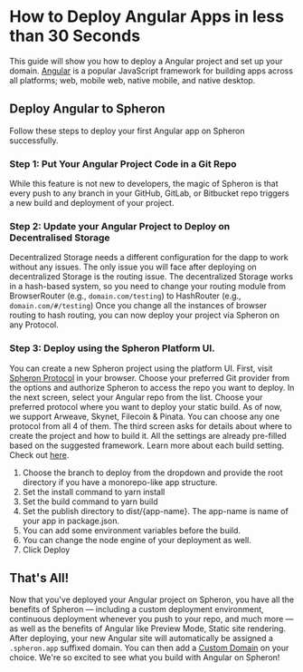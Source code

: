
# How to Deploy Angular Apps in less than 30 Seconds

This guide will show you how to deploy a Angular project and set up your domain.
[Angular](https://angular.io/) is a popular JavaScript framework for building apps across all platforms; web, mobile web, native mobile, and native desktop.

## Deploy Angular to Spheron

Follow these steps to deploy your first Angular app on Spheron successfully.

### Step 1: Put Your Angular Project Code in a Git Repo

While this feature is not new to developers, the magic of Spheron is that every push to any branch in your GitHub, GitLab, or Bitbucket repo triggers a new build and deployment of your project.

### Step 2: Update your Angular Project to Deploy on Decentralised Storage

Decentralized Storage needs a different configuration for the dapp to work without any issues. The only issue you will face after deploying on decentralized Storage is the routing issue. The decentralized Storage works in a hash-based system, so you need to change your routing module from BrowserRouter (e.g., `domain.com/testing`) to HashRouter (e.g., `domain.com/#/testing`)
Once you change all the instances of browser routing to hash routing, you can now deploy your project via Spheron on any Protocol.

### Step 3: Deploy using the Spheron Platform UI.

You can create a new Spheron project using the platform UI. First, visit [Spheron Protocol](https://app.spheron.network/) in your browser.
Choose your preferred Git provider from the options and authorize Spheron to access the repo you want to deploy.
In the next screen, select your Angular repo from the list.
Choose your preferred protocol where you want to deploy your static build. As of now, we support Arweave, Skynet, Filecoin & Pinata. You can choose any one protocol from all 4 of them.
The third screen asks for details about where to create the project and how to build it. All the settings are already pre-filled based on the suggested framework. Learn more about each build setting. Check out [here](https://docs.spheron.network/deployments/get-started#configuring-the-deployment).

1. Choose the branch to deploy from the dropdown and provide the root directory if you have a monorepo-like app structure.
2. Set the install command to yarn install
3. Set the build command to yarn build
4. Set the publish directory to dist/\{app-name}. The app-name is name of your app in package.json.
5. You can add some environment variables before the build.
6. You can change the node engine of your deployment as well.
7. Click Deploy

## That's All!

Now that you've deployed your Angular project on Spheron, you have all the benefits of Spheron — including a custom deployment environment, continuous deployment whenever you push to your repo, and much more — as well as the benefits of Angular like Preview Mode, Static site rendering.
After deploying, your new Angular site will automatically be assigned a `.spheron.app` suffixed domain. You can then add a [Custom Domain](https://docs.spheron.network/domain-and-https/centralized-domain/attach-domain) on your choice.
We're so excited to see what you build with Angular on Spheron!

<Navigation name="Deploy Angular App" />
